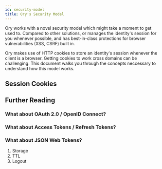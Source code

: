 ```yaml
---
id: security-model
title: Ory's Security Model
---
```


Ory works with a novel security model which might take a moment to get used to. Compared to other solutions,
or manages the identity's session for you whenever possible, and has best-in-class protections for browser vulnerabilities (XSS, CSRF)
built in.

Ory makes use of HTTP cookies to store an identity's session whenever the client is a browser. Getting cookies to work
cross domains can be challenging. This document walks you through the concepts neccessary
to understand how this model works.

## Session Cookies



## Further Reading

### What about OAuth 2.0 / OpenID Connect?

### What about Access Tokens / Refresh Tokens?

### What about JSON Web Tokens?

1. Storage
2. TTL
3. Logout
